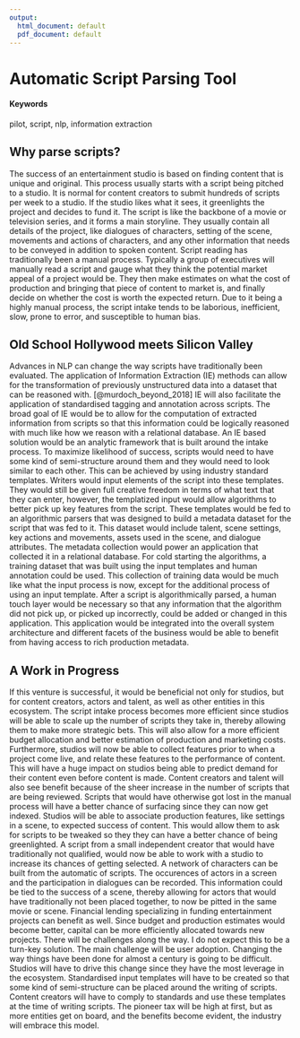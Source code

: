 ```yaml
---
output:
  html_document: default
  pdf_document: default
---
```

# Automatic Script Parsing Tool

#### Keywords {-}
pilot, script, nlp, information extraction

## Why parse scripts?

The success of an entertainment studio is based on finding content that is unique and original. This process usually starts with a script being pitched to a studio. It is normal for content creators to submit hundreds of scripts per week to a studio. If the studio likes what it sees, it greenlights the project and decides to fund it. 
The script is like the backbone of a movie or television series, and it forms a main storyline. They usually contain all details of the project, like dialogues of characters, setting of the scene, movements and actions of characters, and any other information that needs to be conveyed in addition to spoken content.
Script reading has traditionally been a manual process. Typically a group of executives will manually read a script and gauge what they think the potential market appeal of a project would be. They then make estimates on what the cost of production and bringing that piece of content to market is, and finally decide on whether the cost is worth the expected return. 
Due to it being a highly manual process, the script intake tends to be laborious, inefficient, slow, prone to error, and susceptible to human bias.

## Old School Hollywood meets Silicon Valley

Advances in NLP can change the way scripts have traditionally been evaluated. The application of Information Extraction (IE) methods can allow for the transformation of previously unstructured data into a dataset that can be reasoned with. [@murdoch_beyond_2018] IE will also facilitate the application of standardised tagging and annotation across scripts. The broad goal of IE would be to allow for the computation of extracted information from scripts so that this information could be logically reasoned with much like how we reason with a relational database.
An IE based solution would be an analytic framework that is built around the intake process. To maximize likelihood of success, scripts would need to have some kind of semi-structure around them and they would need to look similar to each other. 
This can be achieved by using industry standard templates. Writers would input elements of the script into these templates. They would still be given full creative freedom in terms of what text that they can enter, however,  the templatized input would allow algorithms to better pick up key features from the script. 
These templates would be fed to an algorithmic parsers that was designed to build a metadata dataset for the script that was fed to it. This dataset would include talent, scene settings, key actions and movements, assets used in the scene, and dialogue attributes. The metadata collection would power an application that collected it in a relational database. 
For cold starting the algorithms, a training dataset that was built using the input templates and human annotation could be used. This collection of training data would be much like  what the input process is now, except for the additional process of using an input template.
After a script is algorithmically parsed, a human touch layer would be necessary so that any information that the algorithm did not pick up, or picked up incorrectly, could be added or changed in this application. This application would be integrated into the overall  system architecture and different facets of the business would be able to benefit from having access to rich production metadata.

## A Work in Progress
If this venture is successful, it would be beneficial not only for studios, but for content creators, actors and talent, as well as other entities in this ecosystem.
The script intake process becomes more efficient since studios will be able to scale up the number of scripts they take in, thereby allowing them to make more strategic bets. This will also allow for a more efficient budget allocation and better estimation of production and marketing costs. Furthermore, studios will now be able to collect features prior to when a project come live, and relate these features to the performance of content. This will have a huge impact on studios being able to predict demand for their content even before content is made. 
Content creators and talent will also see benefit because of the sheer increase in the number of scripts that are being reviewed. Scripts that would have otherwise got lost in the manual process will have a better chance of surfacing since they can now get indexed. Studios will be able to associate production features, like settings in a scene, to expected success of content. This would allow them to ask for scripts to be tweaked so they they can have a better chance of being greenlighted. A script from a small independent creator that would have traditionally not qualified, would now be able to work with a studio to increase its chances of getting selected. 
A network of characters can be built from the automatic of scripts. The occurences of actors in a screen and the participation in dialogues can be recorded. This information could be tied to the success of a scene, thereby allowing for actors that would have traditionally not been placed together, to now be pitted in the same movie or scene. 
Financial lending specializing in funding entertainment projects can benefit as well. Since budget and production estimates would become better, capital can be more efficiently allocated towards new projects. 
There will be challenges along the way. I do not expect this to be a turn-key solution. The main challenge will be user adoption. Changing the way things have been done for almost a century is going to be difficult. Studios will have to drive this change since they have the most leverage in the ecosystem. Standardised input templates will have to be created so that some kind of semi-structure can be placed around the writing of scripts. Content creators will have to comply to standards and use these templates at the time of writing scripts. The pioneer tax will be high at first, but as more entities get on board, and the benefits become evident, the industry will embrace this model.
